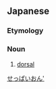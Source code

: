 ==Japanese==

===Etymology===
{{wikipedia|lang=ja}}
{{ja-kanjitab|yomi=o|ぜつ|k1=ぜっ|はい|k2=ぱい|おん}}
{{rfe|lang=ja}}

===Noun===
{{ja-noun|ぜっぱいおん|hhira=ぜつぱいおん}}

# {{lb|ja|sort=せっぱいおん'|phonetics}} [[dorsal]]

[[Category:ja:Sound|せっぱいおん']]